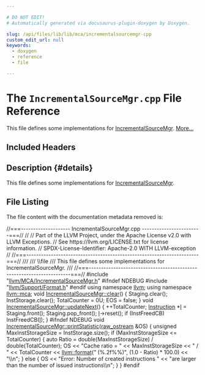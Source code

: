 ```yaml
---

# DO NOT EDIT!
# Automatically generated via docusaurus-plugin-doxygen by Doxygen.

slug: /api/files/lib/lib/mca/incrementalsourcemgr-cpp
custom_edit_url: null
keywords:
  - doxygen
  - reference
  - file

---
```





# The `IncrementalSourceMgr.cpp` File Reference

<DoxygenPage pluginConfig={pluginConfig}>

This file defines some implementations for <a href="/docs/api/classes/llvm/mca/incrementalsourcemgr">IncrementalSourceMgr</a>. <a href="#details">More...</a>

## Included Headers

<IncludesList>
<IncludesListItem
  filePath="llvm/MCA/IncrementalSourceMgr.h"
  permalink="/docs/api/files/include/include/llvm/include/llvm/mca/incrementalsourcemgr-h"
  isLocal="true" />
<IncludesListItem
  filePath="llvm/Support/Format.h"
  permalink="/docs/api/files/include/include/llvm/include/llvm/support/format-h"
  isLocal="true" />
</IncludesList>

## Description {#details}

This file defines some implementations for <a href="/docs/api/classes/llvm/mca/incrementalsourcemgr">IncrementalSourceMgr</a>.

## File Listing

The file content with the documentation metadata removed is:

<ProgramListing>

<Link id="l00001" /><CodeLine lineNumber="1"><Highlight kind="comment">//===-------------------- IncrementalSourceMgr.cpp ------------------------===//</Highlight><Highlight kind="normal"></Highlight></CodeLine>
<Link id="l00002" /><CodeLine lineNumber="2"><Highlight kind="normal"></Highlight><Highlight kind="comment">//</Highlight><Highlight kind="normal"></Highlight></CodeLine>
<Link id="l00003" /><CodeLine lineNumber="3"><Highlight kind="normal"></Highlight><Highlight kind="comment">// Part of the LLVM Project, under the Apache License v2.0 with LLVM Exceptions.</Highlight><Highlight kind="normal"></Highlight></CodeLine>
<Link id="l00004" /><CodeLine lineNumber="4"><Highlight kind="normal"></Highlight><Highlight kind="comment">// See https://llvm.org/LICENSE.txt for license information.</Highlight><Highlight kind="normal"></Highlight></CodeLine>
<Link id="l00005" /><CodeLine lineNumber="5"><Highlight kind="normal"></Highlight><Highlight kind="comment">// SPDX-License-Identifier: Apache-2.0 WITH LLVM-exception</Highlight><Highlight kind="normal"></Highlight></CodeLine>
<Link id="l00006" /><CodeLine lineNumber="6"><Highlight kind="normal"></Highlight><Highlight kind="comment">//</Highlight><Highlight kind="normal"></Highlight></CodeLine>
<Link id="l00007" /><CodeLine lineNumber="7"><Highlight kind="normal"></Highlight><Highlight kind="comment">//===----------------------------------------------------------------------===//</Highlight><Highlight kind="comment"></Highlight></CodeLine>
<Link id="l00008" /><CodeLine lineNumber="8"><Highlight kind="comment">///</Highlight></CodeLine>
<Link id="l00009" /><CodeLine lineNumber="9"><Highlight kind="comment">/// \\file</Highlight></CodeLine>
<Link id="l00010" /><CodeLine lineNumber="10"><Highlight kind="comment">/// This file defines some implementations for IncrementalSourceMgr.</Highlight></CodeLine>
<Link id="l00011" /><CodeLine lineNumber="11"><Highlight kind="comment">///</Highlight><Highlight kind="normal"></Highlight></CodeLine>
<Link id="l00012" /><CodeLine lineNumber="12"><Highlight kind="normal"></Highlight><Highlight kind="comment">//===----------------------------------------------------------------------===//</Highlight><Highlight kind="normal"></Highlight></CodeLine>
<Link id="l00013" /><CodeLine lineNumber="13"><Highlight kind="normal"></Highlight></CodeLine>
<Link id="l00014" /><CodeLine lineNumber="14"><Highlight kind="normal"></Highlight><Highlight kind="preprocessor">#include &quot;<a href="/docs/api/files/include/include/llvm/include/llvm/mca/incrementalsourcemgr-h">llvm/MCA/IncrementalSourceMgr.h</a>&quot;</Highlight><Highlight kind="normal"></Highlight></CodeLine>
<Link id="l00015" /><CodeLine lineNumber="15"><Highlight kind="normal"></Highlight><Highlight kind="preprocessor">#ifndef NDEBUG</Highlight><Highlight kind="normal"></Highlight></CodeLine>
<Link id="l00016" /><CodeLine lineNumber="16"><Highlight kind="normal"></Highlight><Highlight kind="preprocessor">#include &quot;<a href="/docs/api/files/include/include/llvm/include/llvm/support/format-h">llvm/Support/Format.h</a>&quot;</Highlight><Highlight kind="normal"></Highlight></CodeLine>
<Link id="l00017" /><CodeLine lineNumber="17"><Highlight kind="normal"></Highlight><Highlight kind="preprocessor">#endif</Highlight><Highlight kind="normal"></Highlight></CodeLine>
<Link id="l00018" /><CodeLine lineNumber="18"><Highlight kind="normal"></Highlight></CodeLine>
<Link id="l00019" /><CodeLine lineNumber="19"><Highlight kind="normal"></Highlight><Highlight kind="keyword">using namespace </Highlight><Highlight kind="normal"><a href="/docs/api/namespaces/llvm">llvm</a>;</Highlight></CodeLine>
<Link id="l00020" /><CodeLine lineNumber="20"><Highlight kind="normal"></Highlight><Highlight kind="keyword">using namespace </Highlight><Highlight kind="normal"><a href="/docs/api/namespaces/llvm/mca">llvm::mca</a>;</Highlight></CodeLine>
<Link id="l00021" /><CodeLine lineNumber="21"><Highlight kind="normal"></Highlight></CodeLine>
<Link id="l00022" /><CodeLine lineNumber="22" lineLink="/docs/api/classes/llvm/mca/incrementalsourcemgr/#aac1bf46c1b8d46f2675e857ff328b2e1"><Highlight kind="normal"></Highlight><Highlight kind="keywordtype">void</Highlight><Highlight kind="normal"> <a href="/docs/api/classes/llvm/mca/incrementalsourcemgr/#aac1bf46c1b8d46f2675e857ff328b2e1">IncrementalSourceMgr::clear</a>() &#123;</Highlight></CodeLine>
<Link id="l00023" /><CodeLine lineNumber="23"><Highlight kind="normal">  Staging.clear();</Highlight></CodeLine>
<Link id="l00024" /><CodeLine lineNumber="24"><Highlight kind="normal">  InstStorage.clear();</Highlight></CodeLine>
<Link id="l00025" /><CodeLine lineNumber="25"><Highlight kind="normal">  TotalCounter = 0U;</Highlight></CodeLine>
<Link id="l00026" /><CodeLine lineNumber="26"><Highlight kind="normal">  EOS = </Highlight><Highlight kind="keyword">false</Highlight><Highlight kind="normal">;</Highlight></CodeLine>
<Link id="l00027" /><CodeLine lineNumber="27"><Highlight kind="normal">&#125;</Highlight></CodeLine>
<Link id="l00028" /><CodeLine lineNumber="28"><Highlight kind="normal"></Highlight></CodeLine>
<Link id="l00029" /><CodeLine lineNumber="29" lineLink="/docs/api/classes/llvm/mca/incrementalsourcemgr/#ae7e7a65dca58ec0969862ae9fe6ba64e"><Highlight kind="normal"></Highlight><Highlight kind="keywordtype">void</Highlight><Highlight kind="normal"> <a href="/docs/api/classes/llvm/mca/incrementalsourcemgr/#ae7e7a65dca58ec0969862ae9fe6ba64e">IncrementalSourceMgr::updateNext</a>() &#123;</Highlight></CodeLine>
<Link id="l00030" /><CodeLine lineNumber="30"><Highlight kind="normal">  ++TotalCounter;</Highlight></CodeLine>
<Link id="l00031" /><CodeLine lineNumber="31"><Highlight kind="normal">  <a href="/docs/api/classes/llvm/mca/instruction">Instruction</a> &#42;<a href="/docs/api/files/lib/lib/support/md5-cpp/#ac0eafdc9ee161b71e7af98af736952fd">I</a> = Staging.front();</Highlight></CodeLine>
<Link id="l00032" /><CodeLine lineNumber="32"><Highlight kind="normal">  Staging.pop&#95;front();</Highlight></CodeLine>
<Link id="l00033" /><CodeLine lineNumber="33"><Highlight kind="normal">  <a href="/docs/api/files/lib/lib/support/md5-cpp/#ac0eafdc9ee161b71e7af98af736952fd">I</a>-&gt;reset();</Highlight></CodeLine>
<Link id="l00034" /><CodeLine lineNumber="34"><Highlight kind="normal"></Highlight></CodeLine>
<Link id="l00035" /><CodeLine lineNumber="35"><Highlight kind="normal">  </Highlight><Highlight kind="keywordflow">if</Highlight><Highlight kind="normal"> (InstFreedCB)</Highlight></CodeLine>
<Link id="l00036" /><CodeLine lineNumber="36"><Highlight kind="normal">    InstFreedCB(<a href="/docs/api/files/lib/lib/support/md5-cpp/#ac0eafdc9ee161b71e7af98af736952fd">I</a>);</Highlight></CodeLine>
<Link id="l00037" /><CodeLine lineNumber="37"><Highlight kind="normal">&#125;</Highlight></CodeLine>
<Link id="l00038" /><CodeLine lineNumber="38"><Highlight kind="normal"></Highlight></CodeLine>
<Link id="l00039" /><CodeLine lineNumber="39"><Highlight kind="normal"></Highlight><Highlight kind="preprocessor">#ifndef NDEBUG</Highlight><Highlight kind="normal"></Highlight></CodeLine>
<Link id="l00040" /><CodeLine lineNumber="40" lineLink="/docs/api/classes/llvm/mca/incrementalsourcemgr/#a55086232b62ba76e882e380ca1e4576a"><Highlight kind="normal"></Highlight><Highlight kind="keywordtype">void</Highlight><Highlight kind="normal"> <a href="/docs/api/classes/llvm/mca/incrementalsourcemgr/#a55086232b62ba76e882e380ca1e4576a">IncrementalSourceMgr::printStatistic</a>(<a href="/docs/api/classes/llvm/raw-ostream">raw&#95;ostream</a> &amp;OS) &#123;</Highlight></CodeLine>
<Link id="l00041" /><CodeLine lineNumber="41"><Highlight kind="normal">  </Highlight><Highlight kind="keywordtype">unsigned</Highlight><Highlight kind="normal"> MaxInstStorageSize = InstStorage.size();</Highlight></CodeLine>
<Link id="l00042" /><CodeLine lineNumber="42"><Highlight kind="normal">  </Highlight><Highlight kind="keywordflow">if</Highlight><Highlight kind="normal"> (MaxInstStorageSize &lt;= TotalCounter) &#123;</Highlight></CodeLine>
<Link id="l00043" /><CodeLine lineNumber="43"><Highlight kind="normal">    </Highlight><Highlight kind="keyword">auto</Highlight><Highlight kind="normal"> Ratio = double(MaxInstStorageSize) / double(TotalCounter);</Highlight></CodeLine>
<Link id="l00044" /><CodeLine lineNumber="44"><Highlight kind="normal">    OS &lt;&lt; </Highlight><Highlight kind="stringliteral">&quot;Cache ratio = &quot;</Highlight><Highlight kind="normal"> &lt;&lt; MaxInstStorageSize &lt;&lt; </Highlight><Highlight kind="stringliteral">&quot; / &quot;</Highlight><Highlight kind="normal"> &lt;&lt; TotalCounter</Highlight></CodeLine>
<Link id="l00045" /><CodeLine lineNumber="45"><Highlight kind="normal">       &lt;&lt; <a href="/docs/api/namespaces/llvm/#a939bc2108d47080767f0c06ba56caec7">llvm::format</a>(</Highlight><Highlight kind="stringliteral">&quot; (%.2f%%)&quot;</Highlight><Highlight kind="normal">, (1.0 - Ratio) &#42; 100.0) &lt;&lt; </Highlight><Highlight kind="stringliteral">&quot;\\n&quot;</Highlight><Highlight kind="normal">;</Highlight></CodeLine>
<Link id="l00046" /><CodeLine lineNumber="46"><Highlight kind="normal">  &#125; </Highlight><Highlight kind="keywordflow">else</Highlight><Highlight kind="normal"> &#123;</Highlight></CodeLine>
<Link id="l00047" /><CodeLine lineNumber="47"><Highlight kind="normal">    OS &lt;&lt; </Highlight><Highlight kind="stringliteral">&quot;Error: Number of created instructions &quot;</Highlight><Highlight kind="normal"></Highlight></CodeLine>
<Link id="l00048" /><CodeLine lineNumber="48"><Highlight kind="normal">       &lt;&lt; </Highlight><Highlight kind="stringliteral">&quot;are larger than the number of issued instructions\\n&quot;</Highlight><Highlight kind="normal">;</Highlight></CodeLine>
<Link id="l00049" /><CodeLine lineNumber="49"><Highlight kind="normal">  &#125;</Highlight></CodeLine>
<Link id="l00050" /><CodeLine lineNumber="50"><Highlight kind="normal">&#125;</Highlight></CodeLine>
<Link id="l00051" /><CodeLine lineNumber="51"><Highlight kind="normal"></Highlight><Highlight kind="preprocessor">#endif</Highlight></CodeLine>

</ProgramListing>

</DoxygenPage>
